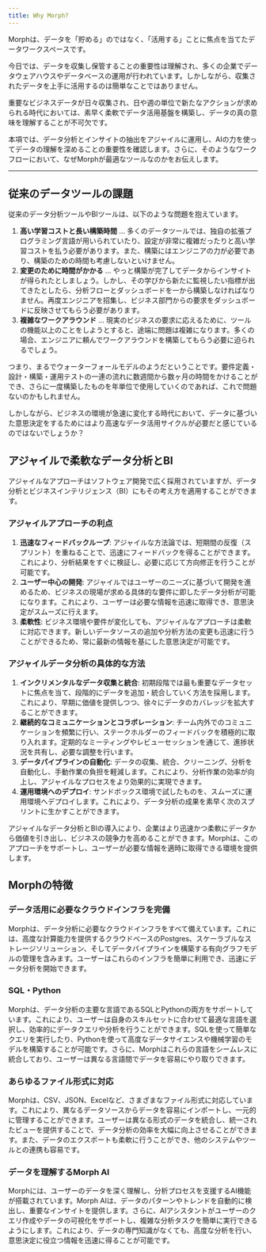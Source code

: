 ```yaml
---
title: Why Morph?
---
```


Morphは、データを「貯める」のではなく、「活用する」ことに焦点を当てたデータワークスペースです。

今日では、データを収集し保管することの重要性は理解され、多くの企業でデータウェアハウスやデータベースの運用が行われています。しかしながら、収集されたデータを上手に活用するのは簡単なことではありません。

重要なビジネスデータが日々収集され、日や週の単位で新たなアクションが求められる時代においては、素早く柔軟でデータ活用基盤を構築し、データの真の意味を理解することが不可欠です。

本項では、データ分析とインサイトの抽出をアジャイルに運用し、AIの力を使ってデータの理解を深めることの重要性を確認します。さらに、そのようなワークフローにおいて、なぜMorphが最適なツールなのかをお伝えします。

---

## 従来のデータツールの課題

従来のデータ分析ツールやBIツールは、以下のような問題を抱えています。

1. **高い学習コストと長い構築時間** … 多くのデータツールでは、独自の拡張プログラミング言語が用いられていたり、設定が非常に複雑だったりと高い学習コストを払う必要があります。また、構築にはエンジニアの力が必要であり、構築のための時間も考慮しないといけません。
2. **変更のために時間がかかる** … やっと構築が完了してデータからインサイトが得られたとしましょう。しかし、その学びから新たに監視したい指標が出てきたとしたら、分析フローとダッシュボードを一から構築しなければなりません。再度エンジニアを招集し、ビジネス部門からの要求をダッシュボードに反映させてもらう必要があります。
3. **複雑なワークアラウンド** … 現実のビジネスの要求に応えるために、ツールの機能以上のことをしようとすると、途端に問題は複雑になります。多くの場合、エンジニアに頼んでワークアラウンドを構築してもらう必要に迫られるでしょう。

つまり、まるでウォーターフォールモデルのようだということです。要件定義・設計・構築・運用テストの一連の流れに数週間から数ヶ月の時間をかけることができ、さらに一度構築したものを年単位で使用していくのであれば、これで問題ないのかもしれません。

しかしながら、ビジネスの環境が急速に変化する時代において、データに基づいた意思決定をするためにはより高速なデータ活用サイクルが必要だと感じているのではないでしょうか？

## アジャイルで柔軟なデータ分析とBI

アジャイルなアプローチはソフトウェア開発で広く採用されていますが、データ分析とビジネスインテリジェンス（BI）にもその考え方を適用することができます。

### アジャイルアプローチの利点

1. **迅速なフィードバックループ**: アジャイルな方法論では、短期間の反復（スプリント）を重ねることで、迅速にフィードバックを得ることができます。これにより、分析結果をすぐに検証し、必要に応じて方向修正を行うことが可能です。
2. **ユーザー中心の開発**: アジャイルではユーザーのニーズに基づいて開発を進めるため、ビジネスの現場が求める具体的な要件に即したデータ分析が可能になります。これにより、ユーザーは必要な情報を迅速に取得でき、意思決定がスムーズに行えます。
3. **柔軟性**: ビジネス環境や要件が変化しても、アジャイルなアプローチは柔軟に対応できます。新しいデータソースの追加や分析方法の変更も迅速に行うことができるため、常に最新の情報を基にした意思決定が可能です。

### アジャイルデータ分析の具体的な方法

1. **インクリメンタルなデータ収集と統合**: 初期段階では最も重要なデータセットに焦点を当て、段階的にデータを追加・統合していく方法を採用します。これにより、早期に価値を提供しつつ、徐々にデータのカバレッジを拡大することができます。
2. **継続的なコミュニケーションとコラボレーション**: チーム内外でのコミュニケーションを頻繁に行い、ステークホルダーのフィードバックを積極的に取り入れます。定期的なミーティングやレビューセッションを通じて、進捗状況を共有し、必要な調整を行います。
3. **データパイプラインの自動化**: データの収集、統合、クリーニング、分析を自動化し、手動作業の負担を軽減します。これにより、分析作業の効率が向上し、アジャイルなプロセスをより効果的に実現できます。
4. **運用環境へのデプロイ**: サンドボックス環境で試したものを、スムーズに運用環境へデプロイします。これにより、データ分析の成果を素早く次のスプリントに生かすことができます。

アジャイルなデータ分析とBIの導入により、企業はより迅速かつ柔軟にデータから価値を引き出し、ビジネスの競争力を高めることができます。Morphは、このアプローチをサポートし、ユーザーが必要な情報を適時に取得できる環境を提供します。

## Morphの特徴

### データ活用に必要なクラウドインフラを完備

Morphは、データ分析に必要なクラウドインフラをすべて備えています。これには、高度な計算能力を提供するクラウドベースのPostgres、スケーラブルなストレージソリューション、そしてデータパイプラインを構築する有向グラフモデルの管理を含みます。ユーザーはこれらのインフラを簡単に利用でき、迅速にデータ分析を開始できます。

### SQL・Python

Morphは、データ分析の主要な言語であるSQLとPythonの両方をサポートしています。これにより、ユーザーは自身のスキルセットに合わせて最適な言語を選択し、効率的にデータクエリや分析を行うことができます。SQLを使って簡単なクエリを実行したり、Pythonを使って高度なデータサイエンスや機械学習のモデルを構築することが可能です。さらに、Morphはこれらの言語をシームレスに統合しており、ユーザーは異なる言語間でデータを容易にやり取りできます。

### あらゆるファイル形式に対応

Morphは、CSV、JSON、Excelなど、さまざまなファイル形式に対応しています。これにより、異なるデータソースからデータを容易にインポートし、一元的に管理することができます。ユーザーは異なる形式のデータを統合し、統一されたビューを提供することで、データ分析の効率を大幅に向上させることができます。また、データのエクスポートも柔軟に行うことができ、他のシステムやツールとの連携も容易です。

### データを理解するMorph AI

Morphには、ユーザーのデータを深く理解し、分析プロセスを支援するAI機能が搭載されています。Morph AIは、データのパターンやトレンドを自動的に検出し、重要なインサイトを提供します。さらに、AIアシスタントがユーザーのクエリ作成やデータの可視化をサポートし、複雑な分析タスクを簡単に実行できるようにします。これにより、データの専門知識がなくても、高度な分析を行い、意思決定に役立つ情報を迅速に得ることが可能です。